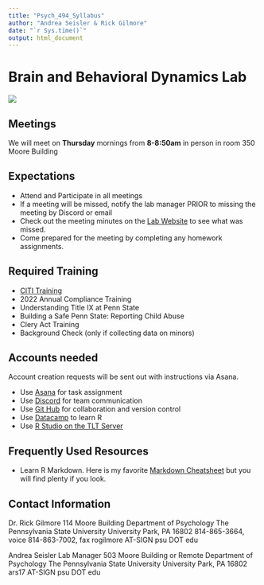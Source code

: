 ```yaml
---
title: "Psych_494_Syllabus"
author: "Andrea Seisler & Rick Gilmore"
date: "`r Sys.time()`"
output: html_document
---
```

# Brain and Behavioral Dynamics Lab

![](../protocols/imgs/GilmoreLabLogo.png)  

## Meetings

We will meet on **Thursday** mornings from **8-8:50am** in person in room 350 Moore Building

## Expectations

- Attend and Participate in all meetings
- If a meeting will be missed, notify the lab manager PRIOR to missing the meeting by Discord or email
- Check out the meeting minutes on the [Lab Website](https://gilmore-lab.github.io/lab-meetings.html) to see what was missed.
- Come prepared for the meeting by completing any homework assignments.



## Required Training

- [CITI Training](https://citi.psu.edu/)
- 2022 Annual Compliance Training
- Understanding Title IX at Penn State
- Building a Safe Penn State: Reporting Child Abuse
- Clery Act Training
- Background Check (only if collecting data on minors)

## Accounts needed

Account creation requests will be sent out with instructions via Asana.

- Use [Asana](https://app.asana.com/) for task assignment
- Use [Discord](https://discord.com/) for team communication
- Use [Git Hub](https://github.com/) for collaboration and version control
- Use [Datacamp](https://www.datacamp.com/) to learn R
- Use [R Studio on the TLT Server](https://lat.tlt.psu.edu/home/remoteaccess/oss-web-apps/)

## Frequently Used Resources

- Learn R Markdown. Here is my favorite [Markdown Cheatsheet](https://github.com/adam-p/markdown-here/wiki/Markdown-Cheatsheet) but you will find plenty if you look.


## Contact Information

Dr. Rick Gilmore
114 Moore Building
Department of Psychology
The Pennsylvania State University
University Park, PA 16802
814-865-3664, voice
814-863-7002, fax
rogilmore AT-SIGN psu DOT edu

Andrea Seisler
Lab Manager
503 Moore Building or Remote
Department of Psychology
The Pennsylvania State University
University Park, PA 16802
ars17 AT-SIGN psu DOT edu


